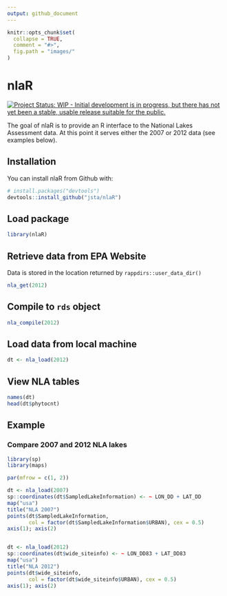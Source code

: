 ```yaml
---
output: github_document
---
```


<!-- README.md is generated from README.Rmd. Please edit that file -->

```r
knitr::opts_chunk$set(
  collapse = TRUE,
  comment = "#>",
  fig.path = "images/"
)
```

# nlaR

[![Project Status: WIP - Initial development is in progress, but there has not yet been a stable, usable release suitable for the public.](http://www.repostatus.org/badges/latest/wip.svg)](http://www.repostatus.org/#wip)

The goal of nlaR is to provide an R interface to the National Lakes Assessment data. At this point it serves either the 2007 or 2012 data (see examples below).

## Installation

You can install nlaR from Github with:

```r
# install.packages("devtools")
devtools::install_github("jsta/nlaR")
```

## Load package

```r
library(nlaR)
```

## Retrieve data from EPA Website

Data is stored in the location returned by `rappdirs::user_data_dir()`

```r
nla_get(2012)
```

## Compile to `rds` object

```r
nla_compile(2012)
```

## Load data from local machine

```r
dt <- nla_load(2012)
```

## View NLA tables

```r
names(dt)
head(dt$phytocnt)
```

## Example

### Compare 2007 and 2012 NLA lakes

```r
library(sp)
library(maps)

par(mfrow = c(1, 2))

dt <- nla_load(2007)
sp::coordinates(dt$SampledLakeInformation) <- ~ LON_DD + LAT_DD
map("usa")
title("NLA 2007")
points(dt$SampledLakeInformation,
       col = factor(dt$SampledLakeInformation$URBAN), cex = 0.5)
axis(1); axis(2)


dt <- nla_load(2012)
sp::coordinates(dt$wide_siteinfo) <- ~ LON_DD83 + LAT_DD83
map("usa")
title("NLA 2012")
points(dt$wide_siteinfo,
       col = factor(dt$wide_siteinfo$URBAN), cex = 0.5)
axis(1); axis(2)
```
